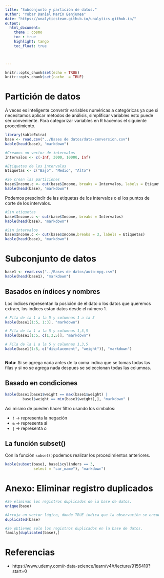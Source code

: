 ```yaml
---
title: "Subconjunto y partición de datos."
author: "Yubar Daniel Marín Benjumea"
date: "https://unalyticsteam.github.io/unalytics.github.io/"
output: 
  html_document:
    theme : cosmo
    toc : true
    highlight: tango
    toc_float: true


    
---
```


```r
knitr::opts_chunk$set(echo = TRUE)
knitr::opts_chunk$set(cache  = TRUE)
```

# Partición de datos

A veces es inteligente convertir variables numéricas a categóricas ya que si necesitamos aplicar métodos de análisis,
simplificar variables esto puede ser conveniente. Para categorizar variables en R hacemos el siguiente procedimiento.


```r
library(kableExtra)
base <- read.csv("../Bases de datos/data-conversion.csv")
kable(head(base), "markdown")
```
```r
#Creamos un vector de intervalos
Intervalos <- c(-Inf, 3000, 10000, Inf)

#Etiquetas de los intervalos
Etiquetas <- c("Bajo", "Medio", "Alto")

#Se crean las particiones
base$Income.c <- cut(base$Income, breaks = Intervalos, labels = Etiquetas)
kable(head(base), "markdown")
```
Podemos prescindir de las etiquetas de los intervalos o el los puntos de corte de los intervalos.

```r
#Sin etiquetas
base$Income.c <- cut(base$Income, breaks = Intervalos)
kable(head(base), "markdown")

#Sin intervalos
base$Income.c <- cut(base$Income,breaks = 3, labels = Etiquetas)
kable(head(base), "markdown")

```
# Subconjunto de datos

```r
base1 <- read.csv("../Bases de datos/auto-mpg.csv")
kable(head(base1), "markdown")
```
## Basados en índices y nombres

Los indices representan la posición de el dato o los datos que queremos extraer, los indices estan datos desde el número 1.

```r
# Fila de la 1 a la 5 y columnas 1 a la 3
kable(base1[1:5, 1:3], "markdown")

# Fila de la 1 a la 5 y columnas 1,3,5
kable(base1[1:5, c(1,3,5)], "markdown")

# Fila de la 1 a la 5 y columnas 1,3,5
kable(base1[1:5, c("displacement", "weight")], "markdown")



```
**Nota:** Si se agrega nada antes de la coma indica que se tomas todas las filas y si no se agrega nada despues se seleccionan todas las columnas.

## Basado en condiciones

```r
kable(base1[base1$weight == max(base1$weight) |
        base1$weight == min(base1$weight),], "markdown" )
```

Asi mismo de pueden hacer filtro usando los simbolos:

* `!` -> representa la negación
* `&` -> representa si
* `|` -> representa o

## La función subset()

Con la función `subset()`podemos realizar los procedimientos anteriores.

```r
kable(subset(base1, base1$cylinders == 3,
             select = "car_name"), "markdown")
```
# Anexo: Eliminar registro duplicados

```r
#Se eliminan los registros duplicados de la base de datos.
unique(base) 

#Arroja un vector lógico, donde TRUE indica que la observación se encuentra duplicada
duplicated(base) 

#Se obtienen solo los registros duplicados en la base de datos.
family[duplicated(base),]
```

# Referencias

* https://www.udemy.com/r-data-science/learn/v4/t/lecture/9156410?start=0


